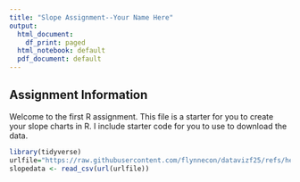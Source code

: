 ```yaml
---
title: "Slope Assignment--Your Name Here"
output:
  html_document:
    df_print: paged
  html_notebook: default
  pdf_document: default
---
```


## Assignment Information

Welcome to the first R assignment. This file is a starter for you to create your slope charts in R.
I include starter code for you to use to download the data. 

```r
library(tidyverse)
urlfile="https://raw.githubusercontent.com/flynnecon/datavizf25/refs/heads/main/data/birth_rates_370f25.csv"
slopedata <- read_csv(url(urlfile))
```
